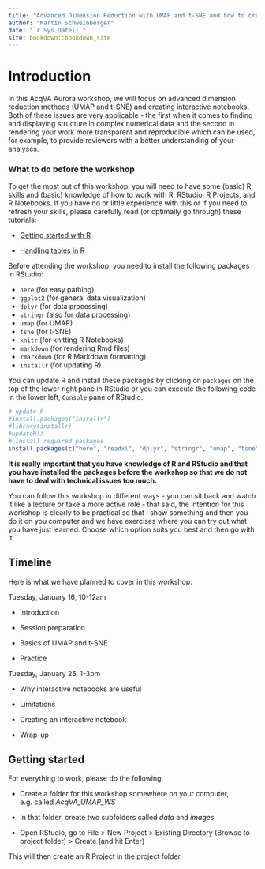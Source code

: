 ```yaml
--- 
title: "Advanced Dimension Reduction with UMAP and t-SNE and how to create Interactive Notebooks - AcqVA Aurora workshop"
author: "Martin Schweinberger"
date: "`r Sys.Date()`"
site: bookdown::bookdown_site
---
```


# Introduction


In this AcqVA Aurora workshop, we will focus on advanced dimension reduction methods (UMAP and t-SNE) and creating interactive notebooks. Both of these issues are very applicable - the first when it comes to finding and displaying structure in complex numerical data and the second in rendering your work more transparent and reproducible which can be used, for example, to provide reviewers with a better understanding of your analyses.

### What to do before the workshop{-}

To get the most out of this workshop, you will need to have some (basic) R skills and (basic) knowledge of how to work with R, RStudio, R Projects, and R Notebooks. If you have no or little experience with this or if you need to refresh your skills, please carefully read (or optimally go through) these tutorials:

* [Getting started with R](https://slcladal.github.io/intror.html)

* [Handling tables in R](https://slcladal.github.io/table.html)

Before attending the workshop, you need to install the following packages in RStudio:

* `here` (for easy pathing)
* `ggplot2`  (for general data visualization)
* `dplyr` (for data processing)
* `stringr` (also for data processing)
* `umap` (for UMAP)
* `tsne` (for t-SNE)
* `knitr` (for knitting R Notebooks)
* `markdown` (for rendering Rmd files)
* `rmarkdown`  (for R Markdown formatting)
* `installr` (for updating R)


You can update R and install these packages by clicking on `packages` on the top of the lower right pane in RStudio or you can execute the following code in the lower left, `Console` pane of RStudio. 

```r
# update R
#install.packages("installr")
#library(installr)
#updateR()
# install required packages
install.packages(c("here", "readxl", "dplyr", "stringr", "umap", "tsne", "ggplot2", "knitr", "markdown", "rmarkdown", "devtools"), dependencies = T)
```


**It is really important that you have knowledge of R and RStudio and that you have installed the packages before the workshop so that we do not have to deal with technical issues too much.**

You can follow this workshop in different ways - you can sit back and watch it like a lecture or take a more active role - that said, the intention for this workshop is clearly to be practical so that I show something and then you do it on you computer and we have exercises where you can try out what you have just learned. Choose which option suits you best and then go with it. 

## Timeline{-}

Here is what we have planned to cover in this workshop:

Tuesday, January 16, 10-12am

* Introduction

* Session preparation

* Basics of UMAP and t-SNE 

* Practice

Tuesday, January 25, 1-3pm

* Why interactive notebooks are useful

* Limitations

* Creating an interactive notebook

* Wrap-up



## Getting started{-}

For everything to work, please do the following:

* Create a folder for this workshop somewhere on your computer, e.g. called *AcqVA_UMAP_WS*

* In that folder, create two subfolders called *data* and *images*

* Open RStudio, go to File > New Project > Existing Directory (Browse to project folder) > Create (and hit Enter)

This will then create an R Project in the project folder.




